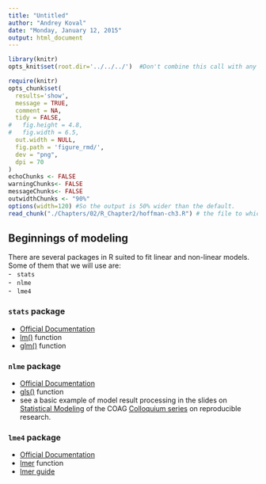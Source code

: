 ```yaml
---
title: "Untitled"
author: "Andrey Koval"
date: "Monday, January 12, 2015"
output: html_document
---
```


<!--  Set the working directory to the repository's base directory; this assumes the report is nested inside of only one directory.-->
```r
library(knitr)
opts_knit$set(root.dir='../../../')  #Don't combine this call with any other chunk -especially one that uses file paths.
```

<!-- Set the report-wide options, and point to the external script file. -->
```r
require(knitr)
opts_chunk$set(
  results='show', 
  message = TRUE,
  comment = NA, 
  tidy = FALSE,
#   fig.height = 4.8, 
#   fig.width = 6.5, 
  out.width = NULL,
  fig.path = 'figure_rmd/',     
  dev = "png",
  dpi = 70
)
echoChunks <- FALSE
warningChunks<- FALSE
messageChunks<- FALSE
outwidthChunks <- "90%"
options(width=120) #So the output is 50% wider than the default.
read_chunk("./Chapters/02/R_Chapter2/hoffman-ch3.R") # the file to which knitr calls for the chunks
```


## Beginnings of modeling

There are several packages in R suited to fit linear and non-linear models. Some of them that we will use are:  
 - <code> stats </code>   
 - <code> nlme  </code>   
 - <code> lme4  </code>   
 
 
### <code>stats</code>  package  
  - [Official Documentation](http://www.rdocumentation.org/packages/stats)  
  - [lm()](http://www.rdocumentation.org/packages/stats/functions/lm) function    
  - [glm()](http://www.rdocumentation.org/packages/stats/functions/glm) function     
  
  
### <code>nlme</code>  package  
  - [Official Documentation](http://www.rdocumentation.org/packages/nlme)  
  - [gls()](http://www.rdocumentation.org/packages/nlme/functions/gls) function    
  - see a basic example of model result processing in the slides on [Statistical Modeling](http://ialsa.github.io/COAG-colloquium-2014F/2014-11-18-Statistical-Modeling.html#35) of the COAG [Colloquium series](http://ialsa.github.io/COAG-colloquium-2014F) on reproducible research.  
  

### <code>lme4</code>  package  
  - [Official Documentation](http://www.rdocumentation.org/packages/lme4)  
  - [lmer](http://www.rdocumentation.org/packages/nlme/functions/gls) function 
  - [lmer guide](http://htmlpreview.github.io/?https://github.com/andkov/Longitudinal_Models_of_Religiosity_NLSY97/blob/master/Vignettes/lmer/for%20Appendix/lmerGuide.html#adding-model-output)
  

  

  
 
